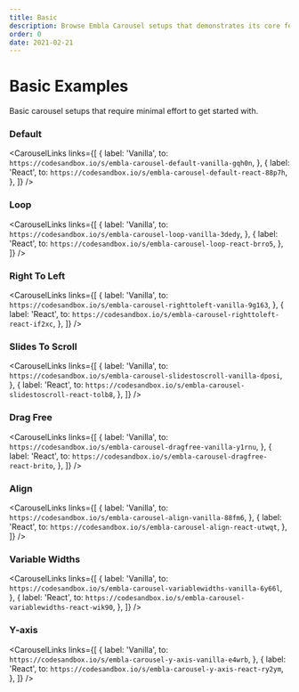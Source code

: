 ```yaml
---
title: Basic
description: Browse Embla Carousel setups that demonstrates its core features.
order: 0
date: 2021-02-21
---
```




# Basic Examples

Basic carousel setups that require minimal effort to get started with.

### Default

<CarouselLinks
  links={[
    {
      label: 'Vanilla',
      to: `https://codesandbox.io/s/embla-carousel-default-vanilla-gqh0n`,
    },
    {
      label: 'React',
      to: `https://codesandbox.io/s/embla-carousel-default-react-88p7h`,
    },
  ]}
/>
<ExampleCarouselDefault />

### Loop

<CarouselLinks
  links={[
    {
      label: 'Vanilla',
      to: `https://codesandbox.io/s/embla-carousel-loop-vanilla-3dedy`,
    },
    {
      label: 'React',
      to: `https://codesandbox.io/s/embla-carousel-loop-react-brro5`,
    },
  ]}
/>
<ExampleCarouselLoop />

### Right To Left

<CarouselLinks
  links={[
    {
      label: 'Vanilla',
      to: `https://codesandbox.io/s/embla-carousel-righttoleft-vanilla-9g163`,
    },
    {
      label: 'React',
      to: `https://codesandbox.io/s/embla-carousel-righttoleft-react-if2xc`,
    },
  ]}
/>
<ExampleCarouselRightToLeft />

### Slides To Scroll

<CarouselLinks
  links={[
    {
      label: 'Vanilla',
      to: `https://codesandbox.io/s/embla-carousel-slidestoscroll-vanilla-dposi`,
    },
    {
      label: 'React',
      to: `https://codesandbox.io/s/embla-carousel-slidestoscroll-react-tolb8`,
    },
  ]}
/>
<ExampleCarouselSlidesToScroll />

### Drag Free

<CarouselLinks
  links={[
    {
      label: 'Vanilla',
      to: `https://codesandbox.io/s/embla-carousel-dragfree-vanilla-y1rnu`,
    },
    {
      label: 'React',
      to: `https://codesandbox.io/s/embla-carousel-dragfree-react-brito`,
    },
  ]}
/>
<ExampleCarouselDragFree />

### Align

<CarouselLinks
  links={[
    {
      label: 'Vanilla',
      to: `https://codesandbox.io/s/embla-carousel-align-vanilla-88fm6`,
    },
    {
      label: 'React',
      to: `https://codesandbox.io/s/embla-carousel-align-react-utwqt`,
    },
  ]}
/>
<ExampleCarouselAlign />

### Variable Widths

<CarouselLinks
  links={[
    {
      label: 'Vanilla',
      to: `https://codesandbox.io/s/embla-carousel-variablewidths-vanilla-6y66l`,
    },
    {
      label: 'React',
      to: `https://codesandbox.io/s/embla-carousel-variablewidths-react-wik90`,
    },
  ]}
/>
<ExampleCarouselVariableWidths />

### Y-axis

<CarouselLinks
  links={[
    {
      label: 'Vanilla',
      to: `https://codesandbox.io/s/embla-carousel-y-axis-vanilla-e4wrb`,
    },
    {
      label: 'React',
      to: `https://codesandbox.io/s/embla-carousel-y-axis-react-ry2ym`,
    },
  ]}
/>
<ExampleCarouselYAxis />

